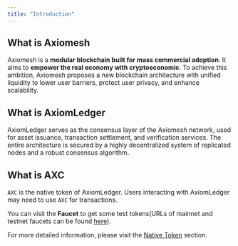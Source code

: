 ```yaml
---
title: "Introduction"
---
```


## What is Axiomesh

Axiomesh is a **modular blockchain built for mass commercial adoption**. It aims to **empower the real economy with cryptoeconomic**. To achieve this ambition, Axiomesh proposes a new blockchain  architecture with unified liquidity to lower user barriers, protect user privacy, and enhance scalability.

## What is AxiomLedger

AxiomLedger serves as the consensus layer of the Axiomesh network, used for asset issuance, transaction settlement, and verification services. The entire architecture is secured by a highly decentralized system of replicated nodes and a robust consensus algorithm.

## What is AXC

`AXC` is the native token of AxiomLedger. Users interacting with AxiomLedger may need to use `AXC` for transactions.

You can visit the **Faucet** to get some test tokens(URLs of mainnet and testnet faucets can be found [here](/en/documentation/getting-started/resources/resources)).

For more detailed information, please visit the [Native Token](/en/documentation/economics/coin) section.